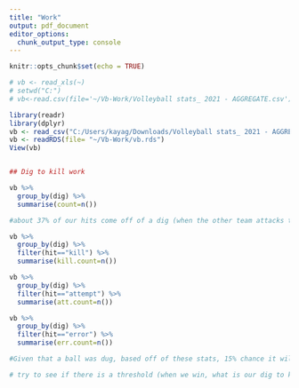 ```yaml
---
title: "Work"
output: pdf_document
editor_options: 
  chunk_output_type: console
---
```


```r
knitr::opts_chunk$set(echo = TRUE)
```

```r
# vb <- read_xls(~)
# setwd("C:")
# vb<-read.csv(file='~/Vb-Work/Volleyball stats_ 2021 - AGGREGATE.csv')

library(readr)
library(dplyr)
vb <- read_csv("C:/Users/kayag/Downloads/Volleyball stats_ 2021 - AGGREGATE (1).csv")
vb <- readRDS(file= "~/Vb-Work/vb.rds")
View(vb)


## Dig to kill work

vb %>%
  group_by(dig) %>%
  summarise(count=n())

#about 37% of our hits come off of a dig (when the other team attacks the ball, including setter dumps). 747 counted digs. 

vb %>%
  group_by(dig) %>%
  filter(hit=="kill") %>%
  summarise(kill.count=n())

vb %>%
  group_by(dig) %>%
  filter(hit=="attempt") %>%
  summarise(att.count=n())

vb %>%
  group_by(dig) %>%
  filter(hit=="error") %>%
  summarise(err.count=n())

#Given that a ball was dug, based off of these stats, 15% chance it will be an error. 52% chance it will be an attempt. 32% it will be a kill. Compare this to when a ball is not dug: 18% chance it will be an error. 45% chance it will be an attempt. 37% chance it will be a kill. Not too far off?

# try to see if there is a threshold (when we win, what is our dig to kill?)
```

